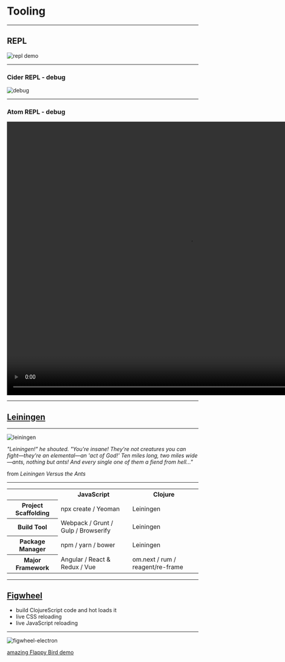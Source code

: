 
# Tooling

---

## REPL

![repl demo](images/repl2.gif)

---

### Cider REPL - debug

![debug](images/debug.gif)

---

### Atom REPL - debug

<video width="957.6" height="720" controls>
  <source src="images/atom-repl.webm" type='video/webm; codecs="vp8, vorbis"'/>
</video>

---

## [Leiningen](https://leiningen.org/)

---

![leiningen](images/leiningen.jpg)

_"Leiningen!" he shouted. "You're insane! They're not creatures you can fight—they're an elemental—an 'act of God!' Ten miles long, two miles wide—ants, nothing but ants! And every single one of them a fiend from hell..."_

from _Leiningen Versus the Ants_

---

<table>
  <tbody>
    <tr>
      <Th></Th>
      <Th>JavaScript</Th>
      <Th>Clojure</Th>
    </tr>
    <tr>
      <Th>Project Scaffolding</Th>
      <Td>npx create / Yeoman</Td>
      <Td>Leiningen</Td>
    </tr>
    <tr>
      <Th>Build Tool</Th>
      <Td>Webpack / Grunt / Gulp / Browserify</Td>
      <Td>Leiningen</Td>
    </tr>
    <tr>
      <Th>Package Manager</Th>
      <Td>npm / yarn / bower</Td>
      <Td>Leiningen</Td>
    </tr>
    <tr>
      <Th>Major Framework</Th>
      <Td>Angular / React & Redux / Vue</Td>
      <Td>om.next / rum / reagent/re-frame</Td>
    </tr>
  </tbody>
</table>

---

## [Figwheel](https://figwheel.org/)

- build ClojureScript code and hot loads it
- live CSS reloading
- live JavaScript reloading

---

![figwheel-electron](images/figwheel-electron.gif)

[amazing Flappy Bird demo](https://www.youtube.com/watch?v=KZjFVdU8VLI)